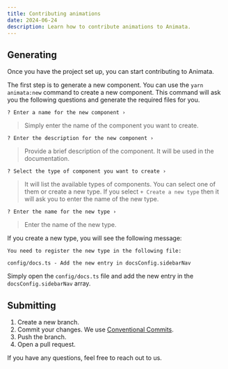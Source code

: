 ```yaml
---
title: Contributing animations
date: 2024-06-24
description: Learn how to contribute animations to Animata.
---
```


## Generating

Once you have the project set up, you can start contributing to Animata.

The first step is to generate a new component. You can use the `yarn animata:new` command to create a new component. This command will ask you the following questions and generate the required files for you.

```mdx
? Enter a name for the new component ›
```

> Simply enter the name of the component you want to create.

```mdx
? Enter the description for the new component ›
```

> Provide a brief description of the component. It will be used in the documentation.

```mdx
? Select the type of component you want to create ›
```

> It will list the available types of components. You can select one of them or create a new type. If you select `+ Create a new type` then it will ask you to enter the name of the new type.

```mdx
? Enter the name for the new type ›
```

> Enter the name of the new type.

If you create a new type, you will see the following message:

```mdx
You need to register the new type in the following file:

config/docs.ts - Add the new entry in docsConfig.sidebarNav
```

Simply open the `config/docs.ts` file and add the new entry in the `docsConfig.sidebarNav` array.

## Submitting

1. Create a new branch.
2. Commit your changes. We use [Conventional Commits](https://www.conventionalcommits.org/).
3. Push the branch.
4. Open a pull request.

If you have any questions, feel free to reach out to us.
